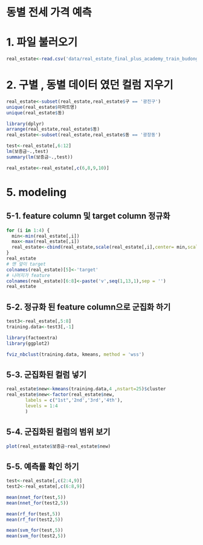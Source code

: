 # 동별 전세 가격 예측

# 1. 파일 불러오기

```r
real_estate<-read.csv('data/real_estate_final_plus_academy_train_budongsan_noise_bus_park_cctv_apartment.csv')
```

# 2. 구별 , 동별 데이터 였던 컬럼 지우기

```r
real_estate<-subset(real_estate,real_estate$구 == '광진구')
unique(real_estate$아파트명)
unique(real_estate$동)
```

```r
library(dplyr)
arrange(real_estate,real_estate$동)
real_estate<-subset(real_estate,real_estate$동 == '광장동')

test<-real_estate[,6:12]
lm(보증금~.,test)
summary(lm(보증금~.,test))

real_estate<-real_estate[,c(6,8,9,10)]
```

# 5. modeling

## 5-1. feature column 및 target column 정규화

```r
for (i in 1:4) {
  min<-min(real_estate[,i])
  max<-max(real_estate[,i])
  real_estate<-cbind(real_estate,scale(real_estate[,i],center= min,scale = max - min))
}
real_estate
# 맨 앞이 target 
colnames(real_estate)[5]<-'target'
# 나머지가 feature
colnames(real_estate)[6:8]<-paste('v',seq(1,13,1),sep = '')
real_estate
```

## 5-2. 정규화 된 feature column으로 군집화 하기

```r
test3<-real_estate[,5:8]
training.data<-test3[,-1]
```

```r
library(factoextra)
library(ggplot2)

fviz_nbclust(training.data, kmeans, method = 'wss')
```

## 5-3. 군집화된 컬럼 넣기

```r
real_estate$new<-kmeans(training.data,4 ,nstart=25)$cluster
real_estate$new<-factor(real_estate$new,
       labels = c("1st",'2nd','3rd','4th'),
       levels = 1:4
       )
```

## 5-4. 군집화된 컬럼의 범위 보기

```r
plot(real_estate$보증금~real_estate$new)
```

## 5-5. 예측률 확인 하기

```r
test<-real_estate[,c(2:4,9)]
test2<-real_estate[,c(6:8,9)]
```

```r
mean(nnet_for(test,5))
mean(nnet_for(test2,5))

mean(rf_for(test,5))
mean(rf_for(test2,5))

mean(svm_for(test,5))
mean(svm_for(test2,5))
```
